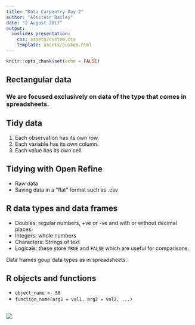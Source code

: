 ```yaml
---
title: "Data Carpentry Day 2"
author: "Alistair Bailey"
date: "2 August 2017"
output:
  ioslides_presentation:
    css: assets/custom.css
    template: assets/custom.html
---
```


```r
knitr::opts_chunk$set(echo = FALSE)
```

## Rectangular data

### We are focused exclusively on data of the type that comes in spreadsheets.

## Tidy data

1. Each observation has its own row.
2. Each variable has its own column.
3. Each value has its own cell.

## Tidying with Open Refine

- Raw data
- Saving data in a "flat" format such as .csv 

## R data types and data frames

 - Doubles: regular numbers, +ve or -ve and with or without decimal places. 
 - Integers: whole numbers
 - Characters: Strings of text
 - Logicals: these store `TRUE` and `FALSE` which are useful for comparisons.
 
 Data frames goup data types as in spreadsheets.

## R objects and functions

- `object_name <- 50`
- `function_name(arg1 = val1, arg2 = val2, ...)`

## {#fullImagePage .flexbox .vcenter .centered}

![](assets/data_project_pipeline.png)